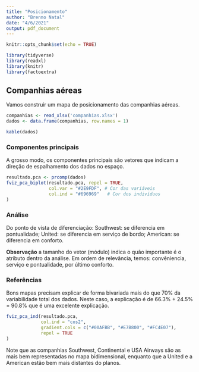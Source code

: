 ```yaml
---
title: "Posicionamento"
author: "Brenno Natal"
date: "4/6/2021"
output: pdf_document
---
```


```r
knitr::opts_chunk$set(echo = TRUE)
```

```r
library(tidyverse)
library(readxl)
library(knitr)
library(factoextra)
```

## Companhias aéreas

Vamos construir um mapa de posicionamento das companhias aéreas.


```r

companhias <- read_xlsx('companhias.xlsx')
dados <- data.frame(companhias, row.names = 1)

```

```r
kable(dados)
```

### Componentes principais

A grosso modo, os componentes principais são vetores que indicam a direção
de espalhamento dos dados no espaço.

```r
resultado.pca <- prcomp(dados)
fviz_pca_biplot(resultado.pca, repel = TRUE,
                col.var = "#2E9FDF", # Cor das variáveis
                col.ind = "#696969"   # Cor dos indivíduos
)
```

### Análise

Do ponto de vista de diferenciação:
Southwest: se diferencia em pontualidade;
United: se diferencia em serviço de bordo;
American: se diferencia em conforto.

**Observação** a tamanho do vetor (módulo) indica o quão importante é o atributo
dentro da análise. Em ordem de relevância, temos: convêniencia, serviço 
e pontualidade, por último conforto.

### Referências

Bons mapas precisam explicar de forma bivariada mais do que 70% da 
variabilidade total dos dados.
Neste caso, a explicação é de 66.3% + 24.5% = 90.8% que é uma
excelente explicação.

```r
fviz_pca_ind(resultado.pca,
             col.ind = "cos2", 
             gradient.cols = c("#00AFBB", "#E7B800", "#FC4E07"),
             repel = TRUE
)
```

Note que as companhias Southwest, Continental e USA Airways são as mais bem 
representadas no mapa bidimensional, enquanto que a United e a American 
estão bem mais distantes do planos.


